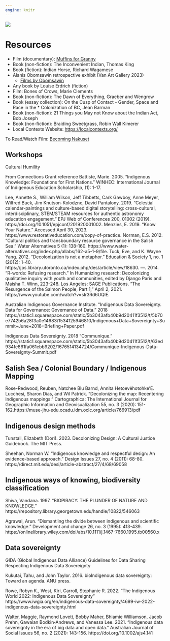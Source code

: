 ```yaml
---
engine: knitr
---
```


:::: {.column-screen}
<div class="image-container">
  <img src="files/banner_resources.png">
</div>
::::

# Resources


* Film (documentary): [Muffins for Granny](https://www.imdb.com/title/tt5146124/)
* Book (non-fiction): The Inconvenient Indian, Thomas King
* Book (fiction): Indian Horse, Richard Wagamese
* Alanis Obomsawin retrospective exhibit (Van Art Gallery 2023)
  * [Films by Obomsawin](https://www.nfb.ca/directors/alanis-obomsawin/)
* Any book by Louise Erdrich (fiction)
* Film: Bones of Crows, Marie Clements
* Book (non-fiction): The Dawn of Everything, Graeber and Wengrow 
* Book (essay collection): On the Cusp of Contact - Gender, Space and Race in the * Colonization of BC, Jean Barman
* Book (non-fiction): 21 Things you May not Know about the Indian Act, Bob Joseph
* Book (non-fiction): Braiding Sweetgrass, Robin Wall Kimerer
* Local Contexts Website: [https://localcontexts.org/](https://localcontexts.org/)


To Read/Watch
Film: [Becoming Nakuset](https://gem.cbc.ca/becoming-nakuset/s01e01?cmp=DM_DOCS_FEED_GEMCARD_becoming-nakuset)

## Workshops

Cultural Humility

From Connections Grant reference
Battiste, Marie. 2005. "Indigenous Knowledge: Foundations for First Nations." WINHEC: International Journal of Indigenous Education Scholarship, (1): 1-17.

Lee, Annette S., William Wilson, Jeff Tibbetts, Cark Gawboy, Anne Meyer, Wilfred Buck, Jim Knutson-Kolodzne, David Pantalony. 2019. “Celestial calendar-paintings and culture-based digital storytelling: cross-cultural, interdisciplinary, STEM/STEAM resources for authentic astronomy education engagement.” EPJ Web of Conferences 200, 01002 (2019). https://doi.org/10.1051/epjconf/201920001002.
Menzies, E. 2019. “Know Your Nature.” Accessed April 30, 2023. https://www.restorativeducation.com/copy-of-practice.
Norman, E.S. 2012. “Cultural politics and transboundary resource governance in the Salish Sea.” Water Alternatives 5 (1): 138-160. https://www.water-alternatives.org/index.php/allabs/162-a5-1-9/file.
Tuck, Eve, and K. Wayne Yang. 2012. "Decolonization is not a metaphor." Education & Society 1, no. 1 (2012): 1-40. https://jps.library.utoronto.ca/index.php/des/article/view/18630.
—. 2014. "R-words: Refusing research." In Humanizing research: Decolonizing qualitative inquiry with youth and communities, edited by Django Paris and Maisha T. Winn, 223-248. Los Angeles: SAGE Publications.
“The Resurgence of the Salmon People, Part 1,” April 2, 2021. https://www.youtube.com/watch?v=sIr3Rd6UQlE.

Australian Indigenous Governance Institute. “Indigenous Data Sovereignty. Data for Governance: Governance of Data." 2018
https://static1.squarespace.com/static/5b3043afb40b9d20411f3512/t/5b70e7742b6a28f3a0e14683/1534125946810/Indigenous+Data+Sovereignty+Summit+June+2018+Briefing+Paper.pdf

Indigenous Data Sovereignty. 2018 "Communique."
https://static1.squarespace.com/static/5b3043afb40b9d20411f3512/t/63ed934fe861fa061ebb9202/1676514134724/Communique-Indigenous-Data-Sovereignty-Summit.pdf

## Salish Sea / Colonial Boundary / Indigenous Mapping

Rose-Redwood, Reuben, Natchee Blu Barnd, Annita Hetoevėhotohke’E. Lucchesi, Sharon Dias, and Wil Patrick. "Decolonizing the map: Recentering Indigenous mappings." Cartographica: The International Journal for Geographic Information and Geovisualization 55, no. 3 (2020): 151-162.https://muse-jhu-edu.ocadu.idm.oclc.org/article/766913/pdf

##    Indigenous design methods

Tunstall, Elizabeth (Dori). 2023. Decolonizing Design: A Cultural Justice Guidebook. The MIT Press.

Sheehan, Norman W. "Indigenous knowledge and respectful design: An evidence-based approach." Design Issues 27, no. 4 (2011): 68-80.
https://direct.mit.edu/desi/article-abstract/27/4/68/69058

## Indigenous ways of knowing, biodiversity classification

Shiva, Vandana. 1997. "BIOPIRACY: THE PLUNDER OF NATURE AND KNOWLEDGE."
https://repository.library.georgetown.edu/handle/10822/546063

Agrawal, Arun. "Dismantling the divide between indigenous and scientific knowledge." Development and change 26, no. 3 (1995): 413-439.
https://onlinelibrary.wiley.com/doi/abs/10.1111/j.1467-7660.1995.tb00560.x

## Data sovereignty 

GIDA (Global Indigenous Data Alliance) Guidelines for Data Sharing Respecting Indigenous Data Sovereignty 

Kukutai, Tahu, and John Taylor. 2016. bioIndigenous data sovereignty: Toward an agenda. ANU press.

Rowe, Robyn K., West, Kiri, Carroll, Stephanie R. 2022. "The Indigenous World 2022: Indigenous Data Sovereignty"
https://www.iwgia.org/en/indigenous-data-sovereignty/4699-iw-2022-indigenous-data-sovereignty.html

Walter, Maggie, Raymond Lovett, Bobby Maher, Bhiamie Williamson, Jacob Prehn, Gawaian Bodkin‐Andrews, and Vanessa Lee. 2021. "Indigenous data sovereignty in the era of big data and open data." Australian Journal of Social Issues 56, no. 2 (2021): 143-156.
https://doi.org/10.1002/ajs4.141

